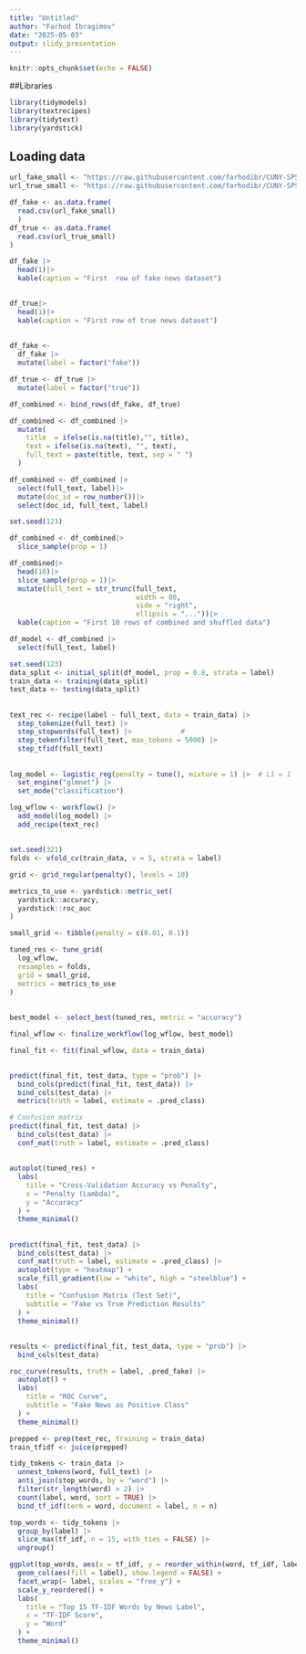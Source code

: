 ---
title: "Untitled"
author: "Farhod Ibragimov"
date: "2025-05-03"
output: slidy_presentation
---

```{r setup, include=FALSE}
knitr::opts_chunk$set(echo = FALSE)
```

##Libraries

```{r}
library(tidymodels)
library(textrecipes)
library(tidytext)
library(yardstick)
```




## Loading data

```{r}
url_fake_small <- "https://raw.githubusercontent.com/farhodibr/CUNY-SPS-MSDS/refs/heads/main/DATA607/PROJECT4/Fake_small.csv"
url_true_small <- "https://raw.githubusercontent.com/farhodibr/CUNY-SPS-MSDS/refs/heads/main/DATA607/PROJECT4/True_small.csv"


```

```{r}
df_fake <- as.data.frame(
  read.csv(url_fake_small)
  )
df_true <- as.data.frame(
  read.csv(url_true_small)
)
```

```{r}
df_fake |>
  head(1)|>
  kable(caption = "First  row of fake news dataset")
```

## 

```{r}
df_true|>
  head(1)|>
  kable(caption = "First row of true news dataset")
```

## 

```{r}
df_fake <-
  df_fake |>
  mutate(label = factor("fake"))

df_true <- df_true |>
  mutate(label = factor("true"))

df_combined <- bind_rows(df_fake, df_true)

df_combined <- df_combined |>
  mutate(
    title  = ifelse(is.na(title),"", title),
    text = ifelse(is.na(text), "", text),
    full_text = paste(title, text, sep = " ")
  )

df_combined <- df_combined |>
  select(full_text, label)|>
  mutate(doc_id = row_number())|>
  select(doc_id, full_text, label)

set.seed(123)

df_combined <- df_combined|>
  slice_sample(prop = 1)

df_combined|>
  head(10)|>
  slice_sample(prop = 1)|>
  mutate(full_text = str_trunc(full_text, 
                               width = 80, 
                               side = "right",
                               ellipsis = "..."))|>
  kable(caption = "First 10 rows of combined and shuffled data")


```


```{r}
df_model <- df_combined |> 
  select(full_text, label)

set.seed(123)
data_split <- initial_split(df_model, prop = 0.8, strata = label)
train_data <- training(data_split)
test_data <- testing(data_split)
```


##

```{r}
text_rec <- recipe(label ~ full_text, data = train_data) |>
  step_tokenize(full_text) |>             
  step_stopwords(full_text) |>            #
  step_tokenfilter(full_text, max_tokens = 5000) |>  
  step_tfidf(full_text)      
```


##

```{r}
log_model <- logistic_reg(penalty = tune(), mixture = 1) |>  # L1 = 1
  set_engine("glmnet") |>
  set_mode("classification")

log_wflow <- workflow() |>
  add_model(log_model) |>
  add_recipe(text_rec)
```

##

```{r}

set.seed(321)
folds <- vfold_cv(train_data, v = 5, strata = label)

grid <- grid_regular(penalty(), levels = 10)

metrics_to_use <- yardstick::metric_set(
  yardstick::accuracy,
  yardstick::roc_auc
)

small_grid <- tibble(penalty = c(0.01, 0.1))

tuned_res <- tune_grid(
  log_wflow,
  resamples = folds,
  grid = small_grid,  
  metrics = metrics_to_use
)

```

##

```{r}
best_model <- select_best(tuned_res, metric = "accuracy")

final_wflow <- finalize_workflow(log_wflow, best_model)

final_fit <- fit(final_wflow, data = train_data)

```

##

```{r}
predict(final_fit, test_data, type = "prob") |>
  bind_cols(predict(final_fit, test_data)) |>
  bind_cols(test_data) |>
  metrics(truth = label, estimate = .pred_class)

# Confusion matrix
predict(final_fit, test_data) |>
  bind_cols(test_data) |>
  conf_mat(truth = label, estimate = .pred_class)
```
##

```{r}
autoplot(tuned_res) +
  labs(
    title = "Cross-Validation Accuracy vs Penalty",
    x = "Penalty (Lambda)",
    y = "Accuracy"
  ) +
  theme_minimal()
```
##

```{r}
predict(final_fit, test_data) |>
  bind_cols(test_data) |>
  conf_mat(truth = label, estimate = .pred_class) |>
  autoplot(type = "heatmap") +
  scale_fill_gradient(low = "white", high = "steelblue") +
  labs(
    title = "Confusion Matrix (Test Set)",
    subtitle = "Fake vs True Prediction Results"
  ) +
  theme_minimal()
```
##

```{r}
results <- predict(final_fit, test_data, type = "prob") |>
  bind_cols(test_data)

roc_curve(results, truth = label, .pred_fake) |>
  autoplot() +
  labs(
    title = "ROC Curve",
    subtitle = "Fake News as Positive Class"
  ) +
  theme_minimal()
```
```{r}
prepped <- prep(text_rec, training = train_data)
train_tfidf <- juice(prepped)

tidy_tokens <- train_data |>
  unnest_tokens(word, full_text) |>
  anti_join(stop_words, by = "word") |>
  filter(str_length(word) > 2) |>
  count(label, word, sort = TRUE) |>
  bind_tf_idf(term = word, document = label, n = n)

top_words <- tidy_tokens |>
  group_by(label) |>
  slice_max(tf_idf, n = 15, with_ties = FALSE) |>
  ungroup()

ggplot(top_words, aes(x = tf_idf, y = reorder_within(word, tf_idf, label))) +
  geom_col(aes(fill = label), show.legend = FALSE) +
  facet_wrap(~ label, scales = "free_y") +
  scale_y_reordered() +
  labs(
    title = "Top 15 TF-IDF Words by News Label",
    x = "TF-IDF Score",
    y = "Word"
  ) +
  theme_minimal()

```

